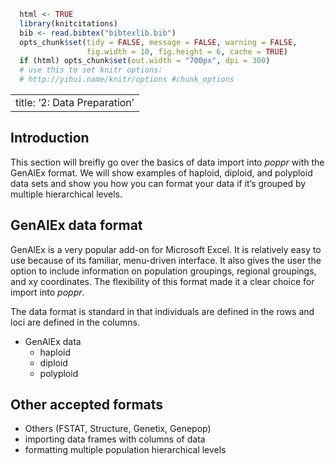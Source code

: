 ```r
  html <- TRUE
  library(knitcitations)
  bib <- read.bibtex("bibtexlib.bib")
  opts_chunk$set(tidy = FALSE, message = FALSE, warning = FALSE, 
                 fig.width = 10, fig.height = 6, cache = TRUE)
  if (html) opts_chunk$set(out.width = "700px", dpi = 300)
  # use this to set knitr options: 
  # http://yihui.name/knitr/options #chunk_options
```

---
title: '2: Data Preparation'
---

Introduction
----
<!--- Nik smells like fairy feets. --->
This section will breifly go over the basics of data import into *poppr* with the
GenAlEx format. We will show examples of haploid, diploid, and polyploid data
sets and show you how you can format your data if it's grouped by multiple 
hierarchical levels. 

GenAlEx data format
----

GenAlEx is a very popular add-on for Microsoft Excel. It is relatively easy to 
use because of its familiar, menu-driven interface. It also gives the user the
option to include information on population groupings, regional groupings, and 
xy coordinates. The flexibility of this format made it a clear choice for import
into *poppr*. 

The data format is standard in that individuals are defined in the rows and loci
are defined in the columns.


 - GenAlEx data
    - haploid
    - diploid
    - polyploid
    
Other accepted formats
----
 - Others (FSTAT, Structure, Genetix, Genepop)
 - importing data frames with columns of data
 - formatting multiple population hierarchical levels

